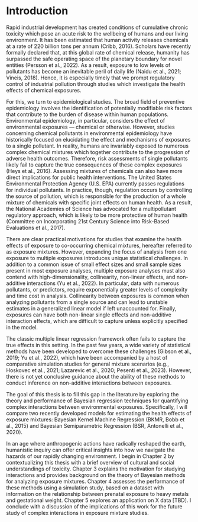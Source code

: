 # Introduction {#intro}
<!--
Each chapter file must start with a chapter header (e.g., # Chapter name). Notice we have also included a label after the chapter name ({# intro}) so we can refer back to this chapter later in the text if want to (e.g., by using \@ref(intro)). This also helps you debut potential issues as you knit.

You can knit chapters all at once using the index file, or individually. When you knit a single chapter, every other chapter will have a one-sentence placeholder to make knitting easier.

You can re-name each chapter file (e.g., change this filename from "01-chap1.Rmd" to "01-introduction.Rmd"), just make sure you also update the filename in the list of rmd files in _bookdown.yml.

The introduction should provide an overview of the work you set out to do and provide structure for the remainder of the document.

## Resources for new(er) users {#resources}

If you are new to bookdown, the package this thesis template is built on, I highly recommend bookmarking Chapter 2 of Yihui Xie's book, ["bookdown: Authoring Books and Technical Documents with R Markdown"](https://bookdown.org/yihui/bookdown/markdown-syntax.html) as a reference for **R** and LaTeX components useful to writing your thesis, including 

* _R Markdown_ syntax
* math expressions
* numbering and referencing equations
* special chunks for *theorems*, *definitions*, *proofs*, etc.
* captioning and referencing figures
* captioning and referencing tables
* in-text citations and bibliographies


### What to expect

While Yihui Xie's books is the best resource, the remainder of this document will include examples of commonly used formatting. The amherst thesis github repo also contains a guide on dealing with all the different files in this thesis directory.
-->

Rapid industrial development has created conditions of cumulative chronic toxicity which pose an acute risk to the wellbeing of humans and our living environment. It has been estimated that human activity releases chemicals at a rate of 220 billion tons per annum (Cribb, 2016). Scholars have recently formally declared that, at this global rate of chemical release, humanity has surpassed the safe operating space of the planetary boundary for novel entities (Persson et al., 2022). As a result, exposure to low levels of pollutants has become an inevitable peril of daily life (Naidu et al., 2021; Vineis, 2018). Hence, it is especially timely that we prompt regulatory control of industrial pollution through studies which investigate the health effects of chemical exposures.  

For this, we turn to epidemiological studies. The broad field of preventive epidemiology involves the identification of potentially modifiable risk factors that contribute to the burden of disease within human populations. Environmental epidemiology, in particular, considers the effect of environmental exposures — chemical or otherwise. However, studies concerning chemical pollutants in environmental epidemiology have historically focused on elucidating the effect and mechanisms of exposures to a single pollutant. In reality, humans are invariably exposed to numerous complex chemical mixtures which together contribute to the progression of adverse health outcomes. Therefore, risk assessments of single pollutants likely fail to capture the true consequences of these complex exposures (Heys et al., 2016). Assessing mixtures of chemicals can also have more direct implications for public health interventions. The United States Environmental Protection Agency (U.S. EPA) currently passes regulations for individual pollutants. In practice, though, regulation occurs by controlling the source of pollution, which is responsible for the production of a whole mixture of chemicals with specific joint effects on human health. As a result, the National Academies of Science has advocated for a multipollutant regulatory approach, which is likely to be more protective of human health (Committee on Incorporating 21st Century Science into Risk-Based Evaluations et al., 2017). 

There are clear practical motivations for studies that examine the health effects of exposure to co-occurring chemical mixtures, hereafter referred to as exposure mixtures. However, expanding the focus of analysis from one exposure to multiple exposures introduces unique statistical challenges. In addition to a common issue of small effect sizes and small sample sizes present in most exposure analyses, multiple exposure analyses must also contend with high-dimensionality, collinearity, non-linear effects, and non-additive interactions (Yu et al., 2022). In particular, data with numerous pollutants, or predictors, require exponentially greater levels of complexity and time cost in analysis. Collinearity between exposures is common when analyzing pollutants from a single source and can lead to unstable estimates in a generalized linear model if left unaccounted for. Finally, exposures can have both non-linear single effects and non-additive interaction effects, which are difficult to capture unless explicitly specified in the model. 

The classic multiple linear regression framework often fails to capture the true effects in this setting. In the past few years, a wide variety of statistical methods have been developed to overcome these challenges (Gibson et al., 2019; Yu et al., 2022), which have been accompanied by a host of comparative simulation studies for general mixture scenarios (e.g., Hoskovec et al., 2021; Lazarevic et al., 2020; Pesenti et al., 2023). However, there is not yet conclusive guidance about the ability of these methods to conduct inference on non-additive interactions between exposures. 

The goal of this thesis is to fill this gap in the literature by exploring the theory and performance of Bayesian regression techniques for quantifying complex interactions between environmental exposures. Specifically, I will compare two recently developed models for estimating the health effects of exposure mixtures: Bayesian Kernel Machine Regression (BKMR, Bobb et al., 2015) and Bayesian Semiparametric Regression (BSR, Antonelli et al., 2020).

In an age where anthropogenic actions have radically reshaped the earth, humanistic inquiry can offer critical insights into how we navigate the hazards of our rapidly changing environment. I begin in Chapter 2 by contextualizing this thesis with a brief overview of cultural and social understandings of toxicity. Chapter 3 explains the motivation for studying interactions and provides background on the theory of Bayesian methods for analyzing exposure mixtures. Chapter 4 assesses the performance of these methods using a simulation study, based on a dataset with information on the relationship between prenatal exposure to heavy metals and gestational weight. Chapter 5 explores an application on X data [TBD]. I conclude with a discussion of the implications of this work for the future study of complex interactions in exposure mixture studies. 




